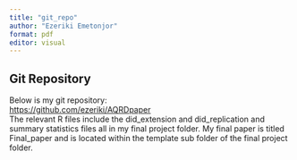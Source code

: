 ```yaml
---
title: "git_repo"
author: "Ezeriki Emetonjor"
format: pdf
editor: visual
---
```


## Git Repository

Below is my git repository:\
<https://github.com/ezeriki/AQRDpaper>\
The relevant R files include the did_extension and did_replication and summary statistics files all in my final project folder. My final paper is titled Final_paper and is located within the template sub folder of the final project folder.
